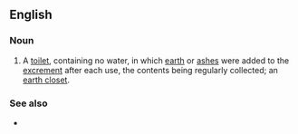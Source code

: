 ==English==

===Noun===
{{en-noun}}

# A [[toilet]], containing no water, in which [[earth]] or [[ash]]es were added to the [[excrement]] after each use, the contents being regularly collected; an [[earth closet]].

===See also===
* {{l|en|water closet}}